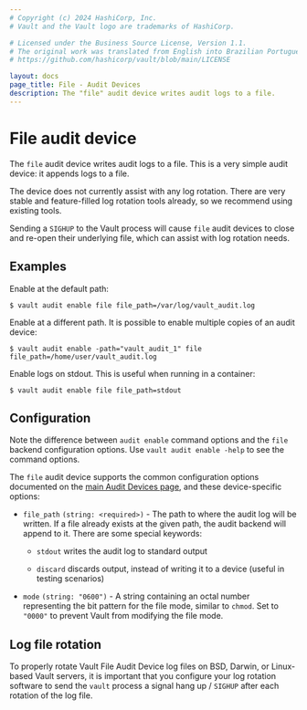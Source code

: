 ```yaml
---
# Copyright (c) 2024 HashiCorp, Inc.
# Vault and the Vault logo are trademarks of HashiCorp.

# Licensed under the Business Source License, Version 1.1.
# The original work was translated from English into Brazilian Portuguese.
# https://github.com/hashicorp/vault/blob/main/LICENSE

layout: docs
page_title: File - Audit Devices
description: The "file" audit device writes audit logs to a file.
---
```


# File audit device

The `file` audit device writes audit logs to a file. This is a very simple audit
device: it appends logs to a file.

The device does not currently assist with any log rotation. There are very
stable and feature-filled log rotation tools already, so we recommend using
existing tools.

Sending a `SIGHUP` to the Vault process will cause `file` audit devices to close
and re-open their underlying file, which can assist with log rotation needs.

## Examples

Enable at the default path:

```shell-session
$ vault audit enable file file_path=/var/log/vault_audit.log
```

Enable at a different path. It is possible to enable multiple copies of an audit
device:

```shell-session
$ vault audit enable -path="vault_audit_1" file file_path=/home/user/vault_audit.log
```

Enable logs on stdout. This is useful when running in a container:

```shell-session
$ vault audit enable file file_path=stdout
```

## Configuration

Note the difference between `audit enable` command options and the `file` backend
configuration options. Use `vault audit enable -help` to see the command options.

The `file` audit device supports the common configuration options documented on
the [main Audit Devices page](/vault/docs/audit#common-configuration-options), and
these device-specific options:

- `file_path` `(string: <required>)` - The path to where the audit log will be
  written. If a file already exists at the given path, the audit backend will
  append to it. There are some special keywords:

  - `stdout` writes the audit log to standard output

  - `discard` discards output, instead of writing it to a device (useful in testing scenarios)

- `mode` `(string: "0600")` - A string containing an octal number representing
  the bit pattern for the file mode, similar to `chmod`. Set to `"0000"` to
  prevent Vault from modifying the file mode.

## Log file rotation

To properly rotate Vault File Audit Device log files on BSD, Darwin, or Linux-based Vault servers, it is important that you configure your log rotation software to send the `vault` process a signal hang up / `SIGHUP` after each rotation of the log file.
